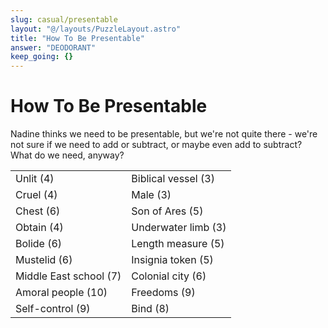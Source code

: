 ```yaml
---
slug: casual/presentable
layout: "@/layouts/PuzzleLayout.astro"
title: "How To Be Presentable"
answer: "DEODORANT"
keep_going: {}
---
```


# How To Be Presentable
<div class="italic"> 
Nadine thinks we need to be presentable, but we're not quite there - we're not sure if we need to add or subtract, or maybe even add to subtract? What do we need, anyway? 
</div>

<table>
    <tr>
        <td class="border-2">Unlit (4)</td>
        <td class="border-2">Biblical vessel (3)</td>
    </tr>
    <tr>
        <td class="border-2">Cruel (4)</td>
        <td class="border-2">Male (3)</td>
    </tr>
    <tr>
        <td class="border-2">Chest (6)</td>
        <td class="border-2">Son of Ares (5)</td>
    </tr>
    <tr>
        <td class="border-2">Obtain (4)</td>
        <td class="border-2">Underwater limb (3)</td>
    </tr>
    <tr>
        <td class="border-2">Bolide (6)</td>
        <td class="border-2">Length measure (5)</td>
    </tr>
    <tr>
        <td class="border-2">Mustelid (6)</td>
        <td class="border-2">Insignia token (5)</td>
    </tr>
    <tr>
        <td class="border-2">Middle East school (7)</td>
        <td class="border-2">Colonial city (6)</td>
    </tr>
    <tr>
        <td class="border-2">Amoral people (10)</td>
        <td class="border-2">Freedoms (9)</td>
    </tr>
    <tr>
        <td class="border-2">Self-control (9)</td>
        <td class="border-2">Bind (8)</td>
    </tr>
</table>